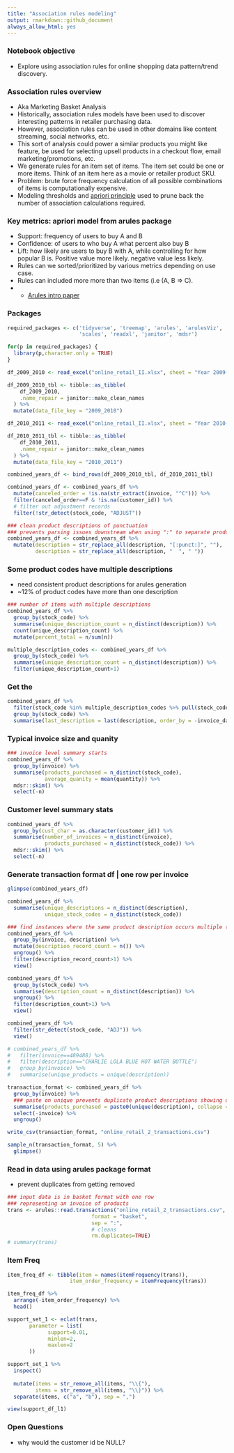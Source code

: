 ```yaml
---
title: "Association rules modeling"
output: rmarkdown::github_document
always_allow_html: yes
---
```


### Notebook objective
- Explore using association rules for online shopping data pattern/trend discovery.

### Association rules overview
- Aka Marketing Basket Analysis
- Historically, association rules models have been used to discover interesting patterns in retailer purchasing data. 
- However, association rules can be used in other domains like content streaming, social networks, etc. 
- This sort of analysis could power a similar products you might like feature, be used for selecting upsell products in a checkout flow, email marketing/promotions, etc.
- We generate rules for an item set of items. The item set could be one or more items. Think of an item here as a movie or retailer product SKU.
- Problem: brute force frequency calculation of all possible combinations of items is computationally expensive. 
- Modeling thresholds and [apriori principle](https://en.wikipedia.org/wiki/Apriori_algorithm) used to prune back the number of association calculations required.

### Key metrics: apriori model from arules package
- Support: frequency of users to buy A and B
- Confidence: of users to who buy A what percent also buy B
- Lift: how likely are users to buy B with A, while controlling for how popular B is. Positive value more likely. negative value less likely.
- Rules can we sorted/prioritized by various metrics depending on use case.
- Rules can included more more than two items (i.e (A, B => C).
- - [Arules intro paper](https://cran.r-project.org/web/packages/arules/vignettes/arules.pdf)

###  Packages
```r
required_packages <- c('tidyverse', 'treemap', 'arules', 'arulesViz', 
                       'scales', 'readxl', 'janitor', 'mdsr')

for(p in required_packages) {
  library(p,character.only = TRUE)
}
```


```r
df_2009_2010 <- read_excel("online_retail_II.xlsx", sheet = "Year 2009-2010")

df_2009_2010_tbl <- tibble::as_tibble(
    df_2009_2010, 
    .name_repair = janitor::make_clean_names
  ) %>%
  mutate(data_file_key = "2009_2010")

df_2010_2011 <- read_excel("online_retail_II.xlsx", sheet = "Year 2010-2011")

df_2010_2011_tbl <- tibble::as_tibble(
    df_2010_2011, 
    .name_repair = janitor::make_clean_names
  ) %>% 
  mutate(data_file_key = "2010_2011")

combined_years_df <- bind_rows(df_2009_2010_tbl, df_2010_2011_tbl)

combined_years_df <- combined_years_df %>%
  mutate(canceled_order = !is.na(str_extract(invoice, "^C"))) %>%
  filter(canceled_order==F & !is.na(customer_id)) %>%
  # filter out adjustment records
  filter(!str_detect(stock_code, "ADJUST"))

### clean product descriptions of punctuation
### prevents parsing issues downstream when using ":" to separate products
combined_years_df <- combined_years_df %>%
  mutate(description = str_replace_all(description, "[:punct:]", ""),
         description = str_replace_all(description, "  ", " "))
```

### Some product codes have multiple descriptions
- need consistent product descriptions for arules generation
- ~12% of product codes have more than one description

```r
### number of items with multiple descriptions
combined_years_df %>%
  group_by(stock_code) %>%
  summarise(unique_description_count = n_distinct(description)) %>%
  count(unique_description_count) %>%
  mutate(percent_total = n/sum(n))

multiple_description_codes <- combined_years_df %>%
  group_by(stock_code) %>%
  summarise(unique_description_count = n_distinct(description)) %>%
  filter(unique_description_count>1)
```
### Get the 

```r
combined_years_df %>%
  filter(stock_code %in% multiple_description_codes %>% pull(stock_code)) %>%
  group_by(stock_code) %>%
  summarise(last_description = last(description, order_by = -invoice_date))
```




### Typical invoice size and quanity
```r
### invoice level summary starts
combined_years_df %>%
  group_by(invoice) %>%
  summarise(products_purchased = n_distinct(stock_code),
            average_quanity = mean(quantity)) %>%
  mdsr::skim() %>%
  select(-n)
```

### Customer level summary stats
```r
combined_years_df %>%
  group_by(cust_char = as.character(customer_id)) %>%
  summarise(number_of_invoices = n_distinct(invoice),
            products_purchased = n_distinct(stock_code)) %>%
  mdsr::skim() %>%
  select(-n)
```

### Generate transaction format df | one row per invoice
```r
glimpse(combined_years_df)

combined_years_df %>%
  summarise(unique_descriptions = n_distinct(description),
            unique_stock_codes = n_distinct(stock_code))

### find instances where the same product description occurs multiple times in an invoice
combined_years_df %>%
  group_by(invoice, description) %>%
  mutate(description_record_count = n()) %>%
  ungroup() %>%
  filter(description_record_count>1) %>%
  view()

combined_years_df %>%
  group_by(stock_code) %>%
  summarise(description_count = n_distinct(description)) %>%
  ungroup() %>%
  filter(description_count>1) %>%
  view()

combined_years_df %>%
  filter(str_detect(stock_code, "ADJ")) %>%
  view()

# combined_years_df %>%
#   filter(invoice==489488) %>% 
#   filter(description=="CHARLIE LOLA BLUE HOT WATER BOTTLE")
#   group_by(invoice) %>%
#   summarise(unique_products = unique(description))

transaction_format <- combined_years_df %>%
  group_by(invoice) %>%
  ### paste on unique prevents duplicate product descriptions showing up in output
  summarise(products_purchased = paste0(unique(description), collapse = ":")) %>%
  select(-invoice) %>%
  ungroup()

write_csv(transaction_format, "online_retail_2_transactions.csv")

sample_n(transaction_format, 5) %>%
  glimpse()
```

### Read in data using arules package format
- prevent duplicates from getting removed 


```r
### input data is in basket format with one row
### representing an invoice of products
trans <- arules::read.transactions("online_retail_2_transactions.csv",
                           format = "basket",
                           sep = ":",
                           # cleans
                           rm.duplicates=TRUE)
# summary(trans)
```
### Item Freq
```r
item_freq_df <- tibble(item = names(itemFrequency(trans)),
                    item_order_frequency = itemFrequency(trans))

item_freq_df %>%
  arrange(-item_order_frequency) %>%
  head()

support_set_1 <- eclat(trans,
       parameter = list(
             support=0.01,
             minlen=2,
             maxlen=2
       ))

support_set_1 %>%
  inspect()
  
  mutate(items = str_remove_all(items, "\\{"),
         items = str_remove_all(items, "\\}")) %>%
  separate(items, c("a", "b"), sep = ",")

view(support_df_l1)
```




### Open Questions
- why would the customer id be NULL?




